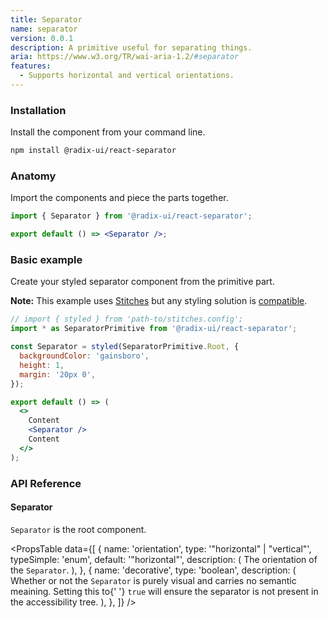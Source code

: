 ```yaml
---
title: Separator
name: separator
version: 0.0.1
description: A primitive useful for separating things.
aria: https://www.w3.org/TR/wai-aria-1.2/#separator
features:
  - Supports horizontal and vertical orientations.
---
```


### Installation

Install the component from your command line.

```bash
npm install @radix-ui/react-separator
```

### Anatomy

Import the components and piece the parts together.

```jsx
import { Separator } from '@radix-ui/react-separator';

export default () => <Separator />;
```

### Basic example

Create your styled separator component from the primitive part.

**Note:** This example uses [Stitches](https://stitches.dev) but any styling solution is [compatible](../overview/styling).

```jsx live manual
// import { styled } from 'path-to/stitches.config';
import * as SeparatorPrimitive from '@radix-ui/react-separator';

const Separator = styled(SeparatorPrimitive.Root, {
  backgroundColor: 'gainsboro',
  height: 1,
  margin: '20px 0',
});

export default () => (
  <>
    Content
    <Separator />
    Content
  </>
);
```

### API Reference

#### Separator

`Separator` is the root component.

<PropsTable
  data={[
    {
      name: 'orientation',
      type: '"horizontal" | "vertical"',
      typeSimple: 'enum',
      default: '"horizontal"',
      description: (
        <span>
          The orientation of the <Code>Separator</Code>.
        </span>
      ),
    },
    {
      name: 'decorative',
      type: 'boolean',
      description: (
        <span>
          Whether or not the <Code>Separator</Code> is purely visual
          and carries no semantic meaining. Setting this to{' '}
          <Code>true</Code> will ensure the separator is not present
          in the accessibility tree.
        </span>
      ),
    },
  ]}
/>
